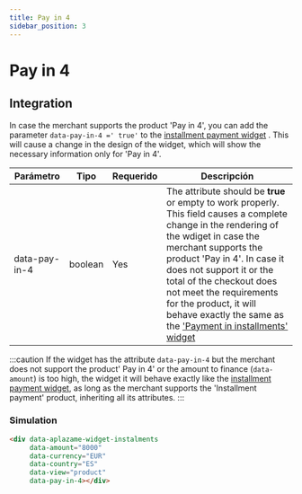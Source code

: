 ```yaml
---
title: Pay in 4
sidebar_position: 3
---
```


# Pay in 4

## Integration
In case the merchant supports the product 'Pay in 4', you can add the parameter `data-pay-in-4 =' true'` to the [installment payment widget](../installment-payment) . This will cause a change in the design of the widget, which will show the necessary information only for 'Pay in 4'.



|<t id="table.parameter">Parámetro</t> | <t id="table.type">Tipo</t> | <t id="table.required">Requerido</t> | <t id="table.description">Descripción</t>|
|---------|---------|---------|---------|
|data-pay-in-4 | boolean | Yes | The attribute should be **true** or empty to work properly. This field causes a complete change in the rendering of the wdiget in case the merchant supports the product 'Pay in 4'. In case it does not support it or the total of the checkout does not meet the requirements for the product, it will behave exactly the same as the ['Payment in installments' widget](../installment-payment)


:::caution
  If the widget has the attribute `data-pay-in-4` but the merchant does not support the product' Pay in 4' or the amount to finance (`data-amount`) is too high, the widget it will behave exactly like the [installment payment widget](../installment-payment), as long as the merchant supports the 'Installment payment' product, inheriting all its attributes.
:::

### Simulation

<div className="widget-container" style={{ minHeight: '110px' }}>
  <div
    data-aplazame-widget-instalments
    data-amount="8000"
    data-currency="EUR"
    data-country="ES"
    data-type="button"
    data-pay-in-4></div>
</div>

``` html
<div data-aplazame-widget-instalments
     data-amount="8000"
     data-currency="EUR"
     data-country="ES"
     data-view="product"
     data-pay-in-4></div>
```


